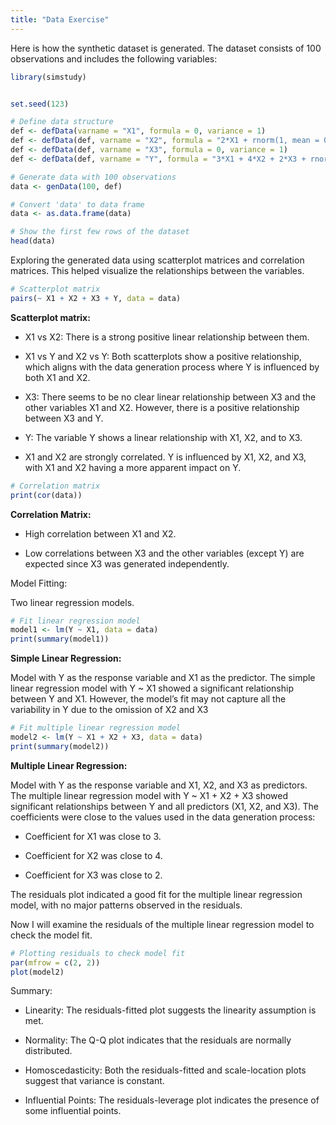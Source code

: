 ```yaml
---
title: "Data Exercise"
---
```




Here is how the synthetic dataset is generated. The dataset consists of 100 observations and includes the following variables:

```r
library(simstudy)


set.seed(123)

# Define data structure
def <- defData(varname = "X1", formula = 0, variance = 1)
def <- defData(def, varname = "X2", formula = "2*X1 + rnorm(1, mean = 0, sd = 0.5)")
def <- defData(def, varname = "X3", formula = 0, variance = 1)
def <- defData(def, varname = "Y", formula = "3*X1 + 4*X2 + 2*X3 + rnorm(1, mean = 0, sd = 1)")

# Generate data with 100 observations
data <- genData(100, def)

# Convert 'data' to data frame
data <- as.data.frame(data)

# Show the first few rows of the dataset
head(data)
```



Exploring the generated data using scatterplot matrices and correlation matrices. This helped visualize the relationships between the variables.


```r
# Scatterplot matrix
pairs(~ X1 + X2 + X3 + Y, data = data)
```
**Scatterplot matrix:**

-	X1 vs X2: There is a strong positive linear relationship between them. 

-	X1 vs Y and X2 vs Y: Both scatterplots show a positive relationship, which aligns with the data generation process where Y is influenced by both X1 and X2. 

-	X3: There seems to be no clear linear relationship between X3 and the other variables X1 and X2. However, there is a positive relationship between X3 and Y.

-	Y: The variable Y shows a linear relationship with X1, X2, and to X3.

-	X1 and X2 are strongly correlated. Y is influenced by X1, X2, and X3, with X1 and X2 having a more apparent impact on Y.



```r
# Correlation matrix
print(cor(data))
```

**Correlation Matrix:**

- High correlation between X1 and X2.

- Low correlations between X3 and the other variables (except Y) are expected since X3 was generated independently.







Model Fitting:

Two linear regression models.

```r
# Fit linear regression model
model1 <- lm(Y ~ X1, data = data)
print(summary(model1))
```

**Simple Linear Regression:**

Model with Y as the response variable and X1 as the predictor. The simple linear regression model with Y ~ X1 showed a significant relationship between Y and X1. However, the model's fit may not capture all the variability in Y due to the omission of X2 and X3




```r
# Fit multiple linear regression model
model2 <- lm(Y ~ X1 + X2 + X3, data = data)
print(summary(model2))
```

**Multiple Linear Regression:**

Model with Y as the response variable and X1, X2, and X3 as predictors. The multiple linear regression model with Y ~ X1 + X2 + X3 showed significant relationships between Y and all predictors (X1, X2, and X3). The coefficients were close to the values used in the data generation process:


- Coefficient for X1 was close to 3.

- Coefficient for X2 was close to 4.

- Coefficient for X3 was close to 2.

The residuals plot indicated a good fit for the multiple linear regression model, with no major patterns observed in the residuals.






Now I will examine the residuals of the multiple linear regression model to check the model fit.


```r
# Plotting residuals to check model fit
par(mfrow = c(2, 2))
plot(model2)
```

Summary:

- Linearity: The residuals-fitted plot suggests the linearity assumption is met.

- Normality: The Q-Q plot indicates that the residuals are normally distributed.

- Homoscedasticity: Both the residuals-fitted and scale-location plots suggest that variance is constant.

- Influential Points: The residuals-leverage plot indicates the presence of some influential points.
